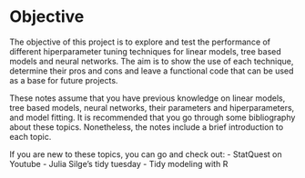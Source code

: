 # Objective {.unnumbered}

The objective of this project is to explore and test the performance of different hiperparameter tuning techniques for linear models, tree based models and neural networks. The aim is to show the use of each technique, determine their pros and cons and leave a functional code that can be used as a base for future projects.

These notes assume that you have previous knowledge on linear models, tree based models, neural networks, their parameters and hiperparameters, and model fitting. It is recommended that you go through some bibliography about these topics. Nonetheless, the notes include a brief introduction to each topic.

If you are new to these topics, you can go and check out:
- StatQuest on Youtube
- Julia Silge's tidy tuesday
- Tidy modeling with R
